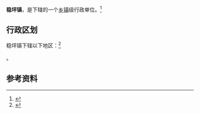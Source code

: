 {{中国乡级行政区|52/06/26/104/000}}

'''稳坪镇'''，是{{PRC admin/fullname|52/06/26/104/000|3}}下辖的一个[[乡镇|乡镇]]级行政单位。<ref>{{PRC admin/ref sgc|{{PRC admin/parent|52/06/26/104/000}}}}</ref>

== 行政区划 ==

稳坪镇下辖以下地区：<ref>{{PRC admin/ref sgc|52/06/26/104/000}}</ref>

{{PRC admin/children|52/06/26/104/000}}。

== 参考资料 ==

{{reflist}}

{{行政区划小作品}}
{{PRC admin/navcat|52/06/26/104/000}}